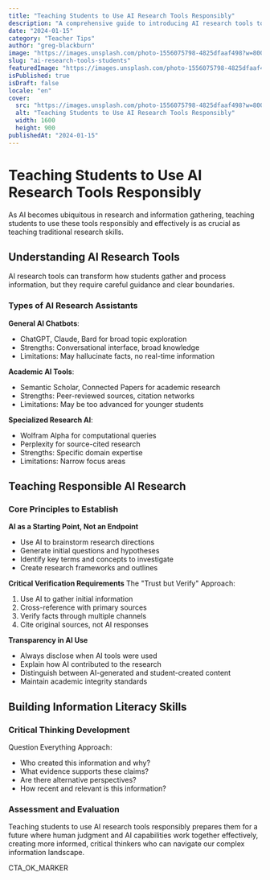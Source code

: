 ```yaml
---
title: "Teaching Students to Use AI Research Tools Responsibly"
description: "A comprehensive guide to introducing AI research tools to students while teaching digital citizenship, source evaluation, and ethical AI use."
date: "2024-01-15"
category: "Teacher Tips"
author: "greg-blackburn"
image: "https://images.unsplash.com/photo-1556075798-4825dfaaf498?w=800&h=400&fit=crop"
slug: "ai-research-tools-students"
featuredImage: "https://images.unsplash.com/photo-1556075798-4825dfaaf498?w=800&h=400&fit=crop"
isPublished: true
isDraft: false
locale: "en"
cover:
  src: "https://images.unsplash.com/photo-1556075798-4825dfaaf498?w=800&h=400&fit=crop"
  alt: "Teaching Students to Use AI Research Tools Responsibly"
  width: 1600
  height: 900
publishedAt: "2024-01-15"
---
```


# Teaching Students to Use AI Research Tools Responsibly

As AI becomes ubiquitous in research and information gathering, teaching students to use these tools responsibly and effectively is as crucial as teaching traditional research skills.

## Understanding AI Research Tools

AI research tools can transform how students gather and process information, but they require careful guidance and clear boundaries.

### Types of AI Research Assistants

**General AI Chatbots**:
- ChatGPT, Claude, Bard for broad topic exploration
- Strengths: Conversational interface, broad knowledge
- Limitations: May hallucinate facts, no real-time information

**Academic AI Tools**:
- Semantic Scholar, Connected Papers for academic research
- Strengths: Peer-reviewed sources, citation networks
- Limitations: May be too advanced for younger students

**Specialized Research AI**:
- Wolfram Alpha for computational queries
- Perplexity for source-cited research
- Strengths: Specific domain expertise
- Limitations: Narrow focus areas

## Teaching Responsible AI Research

### Core Principles to Establish

**AI as a Starting Point, Not an Endpoint**
- Use AI to brainstorm research directions
- Generate initial questions and hypotheses  
- Identify key terms and concepts to investigate
- Create research frameworks and outlines

**Critical Verification Requirements**
The "Trust but Verify" Approach:
1. Use AI to gather initial information
2. Cross-reference with primary sources
3. Verify facts through multiple channels
4. Cite original sources, not AI responses

**Transparency in AI Use**
- Always disclose when AI tools were used
- Explain how AI contributed to the research
- Distinguish between AI-generated and student-created content
- Maintain academic integrity standards

## Building Information Literacy Skills

### Critical Thinking Development

Question Everything Approach:
- Who created this information and why?
- What evidence supports these claims?
- Are there alternative perspectives?
- How recent and relevant is this information?

### Assessment and Evaluation

Teaching students to use AI research tools responsibly prepares them for a future where human judgment and AI capabilities work together effectively, creating more informed, critical thinkers who can navigate our complex information landscape.

CTA_OK_MARKER